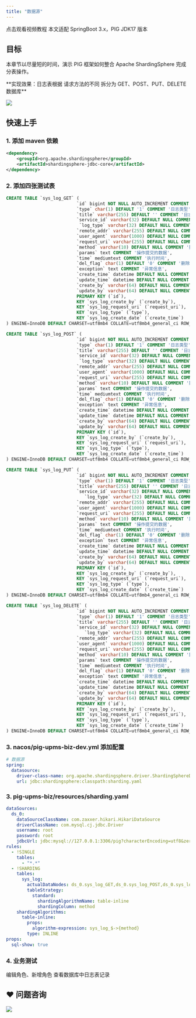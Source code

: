 ```yaml
---
title: "数据源"
---
```


<Card title="视频教程" icon="video" href="https://player.bilibili.com/player.html?bvid=BV12t411B7e9&p=15&page=15&autoplay=0">
  点击观看视频教程
</Card>

<Warning>
本文适配 SpringBoot 3.x，PIG JDK17 版本
</Warning>

## 目标

本章节以尽量短的时间，演示 PIG 框架如何整合 Apache ShardingSphere 完成分表操作。

<Note>
**实现效果：日志表根据 请求方法的不同 拆分为 GET、POST、PUT、DELETE 数据库**
</Note>

![](https://cdn.nlark.com/yuque/0/2021/png/283679/1637109926530-3c9a5aa5-cced-4810-ab0b-a4fa2186f1b3.png)

## 快速上手

### 1. 添加 maven 依赖

```xml
<dependency>
    <groupId>org.apache.shardingsphere</groupId>
    <artifactId>shardingsphere-jdbc-core</artifactId>
</dependency>
```

### 2. 添加四张测试表

```sql
CREATE TABLE `sys_log_GET` (
                           `id` bigint NOT NULL AUTO_INCREMENT COMMENT '编号',
                           `type` char(1) DEFAULT '1' COMMENT '日志类型',
                           `title` varchar(255) DEFAULT '' COMMENT '日志标题',
                           `service_id` varchar(32) DEFAULT NULL COMMENT '服务 ID',
                            `log_type` varchar(32) DEFAULT NULL COMMENT '日志类型',
                           `remote_addr` varchar(255) DEFAULT NULL COMMENT '操作 IP 地址',
                           `user_agent` varchar(1000) DEFAULT NULL COMMENT '用户代理',
                           `request_uri` varchar(255) DEFAULT NULL COMMENT '请求 URI',
                           `method` varchar(10) DEFAULT NULL COMMENT '操作方式',
                           `params` text COMMENT '操作提交的数据',
                           `time` mediumtext COMMENT '执行时间',
                           `del_flag` char(1) DEFAULT '0' COMMENT '删除标记',
                           `exception` text COMMENT '异常信息',
                           `create_time` datetime DEFAULT NULL COMMENT '创建时间',
                           `update_time` datetime DEFAULT NULL COMMENT '更新时间',
                           `create_by` varchar(64) DEFAULT NULL COMMENT '创建人',
                           `update_by` varchar(64) DEFAULT NULL COMMENT '更新人',
                           PRIMARY KEY (`id`),
                           KEY `sys_log_create_by` (`create_by`),
                           KEY `sys_log_request_uri` (`request_uri`),
                           KEY `sys_log_type` (`type`),
                           KEY `sys_log_create_date` (`create_time`)
) ENGINE=InnoDB DEFAULT CHARSET=utf8mb4 COLLATE=utf8mb4_general_ci ROW_FORMAT=DYNAMIC COMMENT='日志表';

CREATE TABLE `sys_log_POST` (
                           `id` bigint NOT NULL AUTO_INCREMENT COMMENT '编号',
                           `type` char(1) DEFAULT '1' COMMENT '日志类型',
                           `title` varchar(255) DEFAULT '' COMMENT '日志标题',
                           `service_id` varchar(32) DEFAULT NULL COMMENT '服务 ID',
                            `log_type` varchar(32) DEFAULT NULL COMMENT '日志类型',
                           `remote_addr` varchar(255) DEFAULT NULL COMMENT '操作 IP 地址',
                           `user_agent` varchar(1000) DEFAULT NULL COMMENT '用户代理',
                           `request_uri` varchar(255) DEFAULT NULL COMMENT '请求 URI',
                           `method` varchar(10) DEFAULT NULL COMMENT '操作方式',
                           `params` text COMMENT '操作提交的数据',
                           `time` mediumtext COMMENT '执行时间',
                           `del_flag` char(1) DEFAULT '0' COMMENT '删除标记',
                           `exception` text COMMENT '异常信息',
                           `create_time` datetime DEFAULT NULL COMMENT '创建时间',
                           `update_time` datetime DEFAULT NULL COMMENT '更新时间',
                           `create_by` varchar(64) DEFAULT NULL COMMENT '创建人',
                           `update_by` varchar(64) DEFAULT NULL COMMENT '更新人',
                           PRIMARY KEY (`id`),
                           KEY `sys_log_create_by` (`create_by`),
                           KEY `sys_log_request_uri` (`request_uri`),
                           KEY `sys_log_type` (`type`),
                           KEY `sys_log_create_date` (`create_time`)
) ENGINE=InnoDB DEFAULT CHARSET=utf8mb4 COLLATE=utf8mb4_general_ci ROW_FORMAT=DYNAMIC COMMENT='日志表';

CREATE TABLE `sys_log_PUT` (
                           `id` bigint NOT NULL AUTO_INCREMENT COMMENT '编号',
                           `type` char(1) DEFAULT '1' COMMENT '日志类型',
                           `title` varchar(255) DEFAULT '' COMMENT '日志标题',
                           `service_id` varchar(32) DEFAULT NULL COMMENT '服务 ID',
                              `log_type` varchar(32) DEFAULT NULL COMMENT '日志类型',
                           `remote_addr` varchar(255) DEFAULT NULL COMMENT '操作 IP 地址',
                           `user_agent` varchar(1000) DEFAULT NULL COMMENT '用户代理',
                           `request_uri` varchar(255) DEFAULT NULL COMMENT '请求 URI',
                           `method` varchar(10) DEFAULT NULL COMMENT '操作方式',
                           `params` text COMMENT '操作提交的数据',
                           `time` mediumtext COMMENT '执行时间',
                           `del_flag` char(1) DEFAULT '0' COMMENT '删除标记',
                           `exception` text COMMENT '异常信息',
                           `create_time` datetime DEFAULT NULL COMMENT '创建时间',
                           `update_time` datetime DEFAULT NULL COMMENT '更新时间',
                           `create_by` varchar(64) DEFAULT NULL COMMENT '创建人',
                           `update_by` varchar(64) DEFAULT NULL COMMENT '更新人',
                           PRIMARY KEY (`id`),
                           KEY `sys_log_create_by` (`create_by`),
                           KEY `sys_log_request_uri` (`request_uri`),
                           KEY `sys_log_type` (`type`),
                           KEY `sys_log_create_date` (`create_time`)
) ENGINE=InnoDB DEFAULT CHARSET=utf8mb4 COLLATE=utf8mb4_general_ci ROW_FORMAT=DYNAMIC COMMENT='日志表';

CREATE TABLE `sys_log_DELETE` (
                           `id` bigint NOT NULL AUTO_INCREMENT COMMENT '编号',
                           `type` char(1) DEFAULT '1' COMMENT '日志类型',
                           `title` varchar(255) DEFAULT '' COMMENT '日志标题',
                           `service_id` varchar(32) DEFAULT NULL COMMENT '服务 ID',
                              `log_type` varchar(32) DEFAULT NULL COMMENT '日志类型',
                           `remote_addr` varchar(255) DEFAULT NULL COMMENT '操作 IP 地址',
                           `user_agent` varchar(1000) DEFAULT NULL COMMENT '用户代理',
                           `request_uri` varchar(255) DEFAULT NULL COMMENT '请求 URI',
                           `method` varchar(10) DEFAULT NULL COMMENT '操作方式',
                           `params` text COMMENT '操作提交的数据',
                           `time` mediumtext COMMENT '执行时间',
                           `del_flag` char(1) DEFAULT '0' COMMENT '删除标记',
                           `exception` text COMMENT '异常信息',
                           `create_time` datetime DEFAULT NULL COMMENT '创建时间',
                           `update_time` datetime DEFAULT NULL COMMENT '更新时间',
                           `create_by` varchar(64) DEFAULT NULL COMMENT '创建人',
                           `update_by` varchar(64) DEFAULT NULL COMMENT '更新人',
                           PRIMARY KEY (`id`),
                           KEY `sys_log_create_by` (`create_by`),
                           KEY `sys_log_request_uri` (`request_uri`),
                           KEY `sys_log_type` (`type`),
                           KEY `sys_log_create_date` (`create_time`)
) ENGINE=InnoDB DEFAULT CHARSET=utf8mb4 COLLATE=utf8mb4_general_ci ROW_FORMAT=DYNAMIC COMMENT='日志表';
```

### 3. nacos/pig-upms-biz-dev.yml 添加配置

```yaml
# 数据源
spring:
  datasource:
    driver-class-name: org.apache.shardingsphere.driver.ShardingSphereDriver
    url: jdbc:shardingsphere:classpath:sharding.yaml 
```

### 3. pig-upms-biz/resources/sharding.yaml 

```yaml
dataSources:
  ds_0:
    dataSourceClassName: com.zaxxer.hikari.HikariDataSource
    driverClassName: com.mysql.cj.jdbc.Driver
    username: root
    password: root
    jdbcUrl: jdbc:mysql://127.0.0.1:3306/pig?characterEncoding=utf8&zeroDateTimeBehavior=convertToNull&useSSL=false&allowMultiQueries=true&useJDBCCompliantTimezoneShift=true&useLegacyDatetimeCode=false&serverTimezone=Asia/Shanghai&nullCatalogMeansCurrent=true&allowPublicKeyRetrieval=true
rules:
  - !SINGLE
    tables:
      - "*.*"
  - !SHARDING
    tables:
      sys_log:
        actualDataNodes: ds_0.sys_log_GET,ds_0.sys_log_POST,ds_0.sys_log_PUT,ds_0.sys_log_DELETE
        tableStrategy:
          standard:
            shardingAlgorithmName: table-inline
            shardingColumn: method
    shardingAlgorithms:
      table-inline:
        props:
          algorithm-expression: sys_log_$->{method}
        type: INLINE
props:
  sql-show: true
```

### 4. 业务测试

<Warning>
编辑角色、新增角色 查看数据库中日志表记录
</Warning>

## ❤  问题咨询
![](https://cdn.nlark.com/yuque/0/2022/gif/283679/1662563973685-c22e9831-db66-42b5-973f-886d25d1e0e7.gif)

